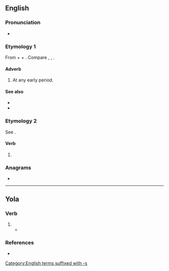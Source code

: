 ==English==

===Pronunciation===
* {{IPA|en|/bɪˈtaɪdz/}}

===Etymology 1===
From {{inh|en|enm|be-|}} + {{m|enm|tide||time}} + {{m|enm|-s}}. Compare {{cog|stq|bietiede||from time to time; now and then}}, {{cog|de|beizeiten|t=early; betimes}}, {{cog|sv|bitti||early (in the day)}}.

====Adverb====
{{en-adv|-}}

# At any early period.

====See also====
* {{l|en|betime}}
* {{l|en|betimes}}

===Etymology 2===
See {{m|en|betide}}.

====Verb====
{{head|en|verb form}}

# {{en-third-person singular of|betide}}

===Anagrams===
* {{anagrams|en|a=bdeeist|bedsite|debites|side bet}}

[[Category:English terms suffixed with -s]]

----
==Yola==

===Verb===
{{head|yol|verb}}

# {{yol-third-person singular of|beteede}}
#* {{quote-book|yol|year=1927|chapter=ZONG O DHREE YOLA MYTHENS|line=3|title=THE ANCIENT DIALECT OF THE BARONIES OF FORTH AND BARGY, COUNTY WEXFORD|passage=Fadere '''betides'''.|translation=What '''betides'''.}}

===References===
* {{R:Browne 1927|page=131}}